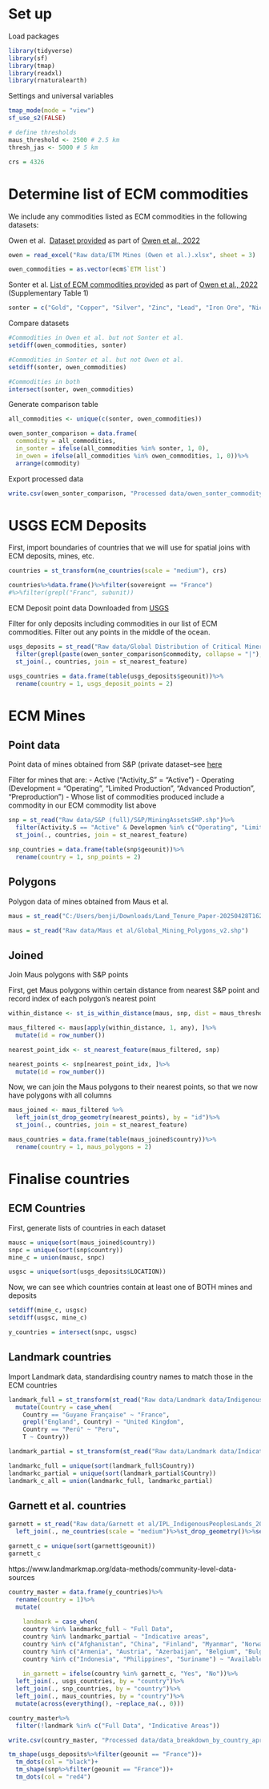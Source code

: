 
# Set up

Load packages
```r
library(tidyverse)
library(sf)
library(tmap)
library(readxl)
library(rnaturalearth)
```

Settings and universal variables
```r
tmap_mode(mode = "view")
sf_use_s2(FALSE)

# define thresholds 
maus_threshold <- 2500 # 2.5 km
thresh_jas <- 5000 # 5 km

crs = 4326
```


# Determine list of ECM commodities

We include any commodities listed as ECM commodities in the following datasets:

Owen et al. 
[Dataset provided](https://espace.library.uq.edu.au/view/UQ:12b9a6e) as part of [Owen et al., 2022](https://www.nature.com/articles/s41893-022-00994-6#data-availability)
```r
owen = read_excel("Raw data/ETM Mines (Owen et al.).xlsx", sheet = 3)

owen_commodities = as.vector(ecm$`ETM list`)
```

Sonter et al.
[List of ECM commodities provided](https://static-content.springer.com/esm/art%3A10.1038%2Fs41467-020-17928-5/MediaObjects/41467_2020_17928_MOESM1_ESM.pdf) as part of [Owen et al., 2022](https://www.nature.com/articles/s41467-020-17928-5#Sec13) (Supplementary Table 1)

```r
sonter = c("Gold", "Copper", "Silver", "Zinc", "Lead", "Iron Ore", "Nickel", "Molybdenum", "Cobalt", "Platinum", "Palladium", "Lanthanides", "Lithium", "Tin", "Tungsten", "Manganese", "Graphite", "Vanadium", "Bauxite", "Tantalum", "Chromite", "Antimony", "Titanium", "Niobium", "Zircon", "Yttrium", "Scandium", "Chromium", "Alumina", "Aluminum", "Platinum Group Metals")
```

Compare datasets
```r
#Commodities in Owen et al. but not Sonter et al.
setdiff(owen_commodities, sonter)

#Commodities in Sonter et al. but not Owen et al.
setdiff(sonter, owen_commodities)

#Commodities in both
intersect(sonter, owen_commodities)
```
Generate comparison table
```r
all_commodities <- unique(c(sonter, owen_commodities))

owen_sonter_comparison = data.frame(
  commodity = all_commodities,
  in_sonter = ifelse(all_commodities %in% sonter, 1, 0),
  in_owen = ifelse(all_commodities %in% owen_commodities, 1, 0))%>%
  arrange(commodity)
```

Export processed data
```r
write.csv(owen_sonter_comparison, "Processed data/owen_sonter_commodity_comparison.csv", row.names = F)
```


# USGS ECM Deposits

First, import boundaries of countries that we will use for spatial joins with ECM deposits, mines, etc.
```r
countries = st_transform(ne_countries(scale = "medium"), crs)

countries%>%data.frame()%>%filter(sovereignt == "France")
#%>%filter(grepl("Franc", subunit))
```


ECM Deposit point data Downloaded from [USGS](https://www.sciencebase.gov/catalog/item/594d3c8ee4b062508e39b332)

Filter for only deposits including commodities in our list of ECM commodities. Filter out any points in the middle of the ocean.
```r
usgs_deposits = st_read("Raw data/Global Distribution of Critical Minerals (USGS)/PP1802_CritMin_pts.shp")%>%
  filter(grepl(paste(owen_sonter_comparison$commodity, collapse = "|"), CRITICAL_M, ignore.case = T) & !grepl("Ocean", LOCATION))%>%
  st_join(., countries, join = st_nearest_feature)

usgs_countries = data.frame(table(usgs_deposits$geounit))%>%
  rename(country = 1, usgs_deposit_points = 2)
```

# ECM Mines

## Point data
Point data of mines obtained from S&P (private dataset--see [here](https://www.marketplace.spglobal.com/en/datasets/snl-metals-mining-(19))

Filter for mines that are:
- Active ("Activity_S" = "Active")
- Operating (Development = "Operating", "Limited Production", "Advanced Production", "Preproduction")
- Whose list of commodities produced include a commodity in our ECM commodity list above
```r
snp = st_read("Raw data/S&P (full)/S&P/MiningAssetsSHP.shp")%>%
  filter(Activity.S == "Active" & Developmen %in% c("Operating", "Limited Production", "Advanced Production", "Preproduction") & grepl(paste(owen_sonter_comparison$commodity, collapse = "|"), `List.of.Co`, ignore.case = T))%>%
  st_join(., countries, join = st_nearest_feature)

snp_countries = data.frame(table(snp$geounit))%>%
  rename(country = 1, snp_points = 2)
```
## Polygons
Polygon data of mines obtained from Maus et al.
```r
maus = st_read("C:/Users/benji/Downloads/Land_Tenure_Paper-20250428T162244Z-001/Land_Tenure_Paper/Filtered_Mines_Maus_Jasanski.geojson")

maus = st_read("Raw data/Maus et al/Global_Mining_Polygons_v2.shp")
```

## Joined

Join Maus polygons with S&P points

First, get Maus polygons within certain distance from nearest S&P point and record index of each polygon's nearest point
```r
within_distance <- st_is_within_distance(maus, snp, dist = maus_threshold)

maus_filtered <- maus[apply(within_distance, 1, any), ]%>%
  mutate(id = row_number())

nearest_point_idx <- st_nearest_feature(maus_filtered, snp)

nearest_points <- snp[nearest_point_idx, ]%>%
  mutate(id = row_number())
```

Now, we can join the Maus polygons to their nearest points, so that we now have polygons with all columns
```r
maus_joined <- maus_filtered %>%
  left_join(st_drop_geometry(nearest_points), by = "id")%>%
  st_join(., countries, join = st_nearest_feature)

maus_countries = data.frame(table(maus_joined$country))%>%
  rename(country = 1, maus_polygons = 2)
```

# Finalise countries

## ECM Countries

First, generate lists of countries in each dataset
```r
mausc = unique(sort(maus_joined$country))
snpc = unique(sort(snp$country))
mine_c = union(mausc, snpc)

usgsc = unique(sort(usgs_deposits$LOCATION))
```

Now, we can see which countries contain at least one of BOTH mines and deposits
```r
setdiff(mine_c, usgsc)
setdiff(usgsc, mine_c)

y_countries = intersect(snpc, usgsc)
```

## Landmark countries

Import Landmark data, standardising country names to match those in the ECM countries
```r
landmark_full = st_transform(st_read("Raw data/Landmark data/Indigenous_comm_lands_v202411/CommunityLevelData_poly_202411.shp"), crs)%>%
  mutate(Country = case_when(
    Country == "Guyane Française" ~ "France",
    grepl("England", Country) ~ "United Kingdom",
    Country == "Perú" ~ "Peru", 
    T ~ Country))

landmark_partial = st_transform(st_read("Raw data/Landmark data/Indicative_v202411/Indicative_comm_poly_202411.shp"), crs)
```


```r
landmarkc_full = unique(sort(landmark_full$Country))
landmarkc_partial = unique(sort(landmark_partial$Country))
landmark_c_all = union(landmarkc_full, landmarkc_partial)
```

## Garnett et al. countries
```r
garnett = st_read("Raw data/Garnett et al/IPL_IndigenousPeoplesLands_2017/IPL_2017.shp")%>%
  left_join(., ne_countries(scale = "medium")%>%st_drop_geometry()%>%select(su_a3, geounit), by = c("Name_" = "su_a3"))

garnett_c = unique(sort(garnett$geounit))
garnett_c
```


https://www.landmarkmap.org/data-methods/community-level-data-sources
```r
country_master = data.frame(y_countries)%>%
  rename(country = 1)%>%
  mutate(
    
    landmark = case_when(
    country %in% landmarkc_full ~ "Full Data",
    country %in% landmarkc_partial ~ "Indicative areas",
    country %in% c("Afghanistan", "China", "Finland", "Myanmar", "Norway", "Sweden") ~ "Only resource rights",
    country %in% c("Armenia", "Austria", "Azerbaijan", "Belgium", "Bulgaria", "Cuba", "Dominican Republic", "Fiji", "Georgia", "Germany", "Ghana", "Greece", "Guinea", "Hungary", "Iran", "Israel", "Japan", "Kazakhstan", "Kosovo", "Kyrgyzstan", "Madagascar", "Mongolia", "New Caledonia", "Nigeria", "North Korea","Pakistan", "Poland", "Portugal", "Puerto Rico", "Romania", "Rwanda", "Saudi Arabia", "Senegal", "Sierra Leone", "Slovenia", "Solomon Islands", "South Korea", "Sri Lanka", "Thailand", "Turkey", "Ukraine", "Uzbekistan", "Vietnam") ~ "No data",
    country %in% c("Indonesia", "Philippines", "Suriname") ~ "Available upon request"),
    
    in_garnett = ifelse(country %in% garnett_c, "Yes", "No"))%>%
  left_join(., usgs_countries, by = "country")%>%
  left_join(., snp_countries, by = "country")%>%
  left_join(., maus_countries, by = "country")%>%
  mutate(across(everything(), ~replace_na(., 0)))

country_master%>%
  filter(!landmark %in% c("Full Data", "Indicative Areas"))
```

```r
write.csv(country_master, "Processed data/data_breakdown_by_country_apr29.csv", row.names = F)
```





```r
tm_shape(usgs_deposits%>%filter(geounit == "France"))+
  tm_dots(col = "black")+
  tm_shape(snp%>%filter(geounit == "France"))+
  tm_dots(col = "red4")

```



